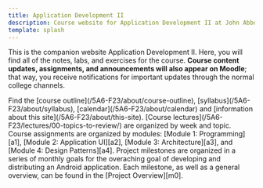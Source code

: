 ```yaml
---
title: Application Development II
description: Course website for Application Development II at John Abbott College, Fall 2023 semester.
template: splash
---
```


This is the companion website Application Development II. Here, you will find all of the notes, labs, and exercises for the course. **Course content updates, assignments, and announcements will also appear on Moodle**; that way, you receive notifications for important updates through the normal college channels.


<CardGrid stagger>
  <Card title="About" icon="information">
    Find the [course outline](/5A6-F23/about/course-outline), [syllabus](/5A6-F23/about/syllabus), [calendar](/5A6-F23/about/calendar) and [information about this site](/5A6-F23/about/this-site).
  </Card>
  <Card title="Lectures" icon="open-book">
    [Course lectures](/5A6-F23/lectures/00-topics-to-review/) are organized by week and topic.
  </Card>
  <Card title="Assignments" icon="pen">
    Course assignments are organized by modules: [Module 1: Programming][a1], [Module 2: Application UI][a2], [Module 3: Architecture][a3], and [Module 4: Design Patterns][a4].
  </Card>
  <Card title="Project" icon="rocket">
    Project milestones are organized in a series of monthly goals for the overaching goal of developing and distributing an Android application. Each milestone, as well as a general overview, can be found in the [Project Overview][m0].
  </Card>
</CardGrid>

[a1]: /5A6-F23/assignments/assignment-1
[a2]: /5A6-F23/assignments/assignment-2
[a3]: /5A6-F23/assignments/assignment-3
[a4]: /5A6-F23/assignments/assignment-4

[m0]: /5A6-F23/project/01-outline
[m1]: /5A6-F23/project/milestone-1
[m2]: /5A6-F23/project/milestone-2
[m3]: /5A6-F23/project/milestone-3
[m4]: /5A6-F23/project/milestone-4
